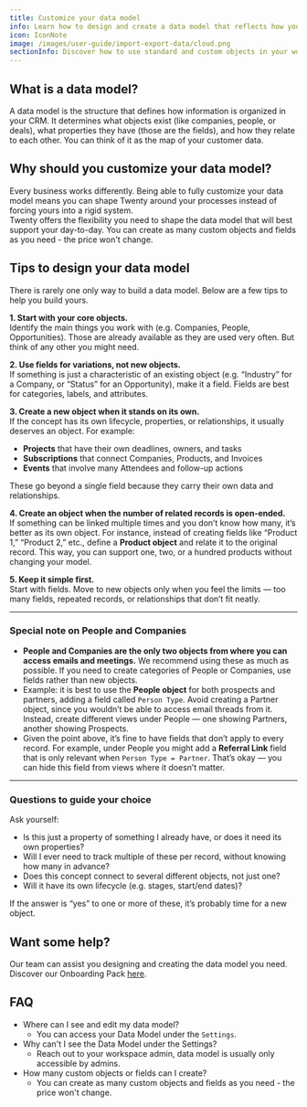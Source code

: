 ```yaml
---
title: Customize your data model
info: Learn how to design and create a data model that reflects how you operate. 
icon: IconNote
image: /images/user-guide/import-export-data/cloud.png
sectionInfo: Discover how to use standard and custom objects in your workspace.
---
```


## What is a data model?
A data model is the structure that defines how information is organized in your CRM. It determines what objects exist (like companies, people, or deals), what properties they have (those are the fields), and how they relate to each other. You can think of it as the map of your customer data. 

## Why should you customize your data model? 
Every business works differently. Being able to fully customize your data model means you can shape Twenty around your processes instead of forcing yours into a rigid system.  
Twenty offers the flexibility you need to shape the data model that will best support your day-to-day. You can create as many custom objects and fields as you need - the price won't change.

## Tips to design your data model
There is rarely one only way to build a data model. Below are a few tips to help you build yours.

**1. Start with your core objects.**  
Identify the main things you work with (e.g. Companies, People, Opportunities). Those are already available as they are used very often. But think of any other you might need.  

**2. Use fields for variations, not new objects.**  
If something is just a characteristic of an existing object (e.g. “Industry” for a Company, or “Status” for an Opportunity), make it a field. Fields are best for categories, labels, and attributes.  

**3. Create a new object when it stands on its own.**  
If the concept has its own lifecycle, properties, or relationships, it usually deserves an object. For example:  
- **Projects** that have their own deadlines, owners, and tasks  
- **Subscriptions** that connect Companies, Products, and Invoices  
- **Events** that involve many Attendees and follow-up actions  

These go beyond a single field because they carry their own data and relationships.  

**4. Create an object when the number of related records is open-ended.**  
If something can be linked multiple times and you don’t know how many, it’s better as its own object. For instance, instead of creating fields like “Product 1,” “Product 2,” etc., define a **Product object** and relate it to the original record. This way, you can support one, two, or a hundred products without changing your model.  

**5. Keep it simple first.**  
Start with fields. Move to new objects only when you feel the limits — too many fields, repeated records, or relationships that don’t fit neatly.  

---

### Special note on People and Companies  

- **People and Companies are the only two objects from where you can access emails and meetings.** We recommend using these as much as possible. If you need to create categories of People or Companies, use fields rather than new objects.  
- Example: it is best to use the **People object** for both prospects and partners, adding a field called `Person Type`. Avoid creating a Partner object, since you wouldn’t be able to access email threads from it. Instead, create different views under People — one showing Partners, another showing Prospects.  
- Given the point above, it’s fine to have fields that don’t apply to every record. For example, under People you might add a **Referral Link** field that is only relevant when `Person Type = Partner`. That’s okay — you can hide this field from views where it doesn’t matter.  

---

### Questions to guide your choice  

Ask yourself:  
- Is this just a property of something I already have, or does it need its own properties?  
- Will I ever need to track multiple of these per record, without knowing how many in advance?  
- Does this concept connect to several different objects, not just one?  
- Will it have its own lifecycle (e.g. stages, start/end dates)?  

If the answer is “yes” to one or more of these, it’s probably time for a new object.  


## Want some help?
Our team can assist you designing and creating the data model you need. Discover our Onboarding Pack [here](https://twenty.com/onboarding-packages).


## FAQ
- Where can I see and edit my data model?
  - You can access your Data Model under the `Settings`.
- Why can't I see the Data Model under the Settings?
  - Reach out to your workspace admin, data model is usually only accessible by admins.
- How many custom objects or fields can I create?
  - You can create as many custom objects and fields as you need - the price won't change.


<ArticleEditContent></ArticleEditContent>
